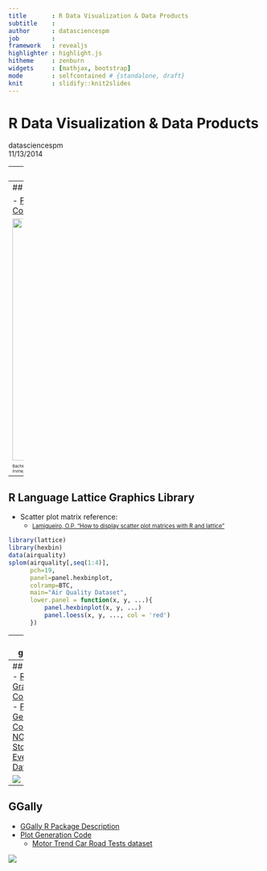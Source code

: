 ```yaml
---
title       : R Data Visualization & Data Products
subtitle    : 
author      : datasciencespm
job         : 
framework   : revealjs
highlighter : highlight.js
hitheme     : zenburn
widgets     : [mathjax, bootstrap]
mode        : selfcontained # {standalone, draft}
knit        : slidify::knit2slides
---
```


# R Data Visualization & Data Products
datasciencespm    
11/13/2014  

---
## Introduction

- [Johns Hopkins University Data Science Cousera Specialization](https://www.coursera.org/specialization/jhudatascience/1)  
- R Language Graphics Libraries  
    - [Base](http://rpubs.com/SusanEJohnston/7953) 
    - [Lattice](http://www.statmethods.net/advgraphs/trellis.html)
    - [ggplot2](http://docs.ggplot2.org/current/)
    - [GGally](http://tgmstat.wordpress.com/2013/11/13/plot-matrix-with-the-r-package-ggally/)

--- .class #id 
## Johns Hopkins University Data Science Cousera Specialization
- [The Data Scientist's Toolbox](https://www.coursera.org/course/datascitoolbox)
- [R Programming](https://www.coursera.org/course/rprog)
- [Getting & Cleaning Data](https://www.coursera.org/course/getdata)
  - [Tidy Data](http://www.prometheusresearch.com/good-data-management-practices-for-data-analysis-tidy-data-part-2/)
- [Exploratory Data Analysis](https://www.coursera.org/course/exdata)
- [Reproducible Research](https://www.coursera.org/course/repdata)
- [Statistical Inference](https://www.coursera.org/course/statinference)
- [Regression Models](https://www.coursera.org/course/regmods)
- [Practical Machine Learning](https://www.coursera.org/course/predmachlearn)
- [Developing Data Products](https://www.coursera.org/course/devdataprod)

---
## R Language Base Graphics Library  
  
- [Plot Generation Code](https://github.com/datasciencespm/ExData_Plotting1/blob/master/plot4.R)
    - [Individual Household Electric Power Consumption Data Set](https://archive.ics.uci.edu/ml/datasets/Individual+household+electric+power+consumption)  

<img src="./assets/img/rBaseGraphicsEx.png" width=480>  
  
<small style="font-size:.5em">Bache, K. & Lichman, M. (2013).
<a href="http://archive.ics.uci.edu/ml">UCI Machine Learning Repository</a>
</br>Irvine, CA: University of California, School of Information and Computer Science.
</small>

---
## R Language Lattice Graphics Library  
  
* Scatter plot matrix reference:
    - <small style="font-size:0.8em">[Lamigueiro, O.P. "How to display scatter plot matrices with R and lattice"](http://procomun.wordpress.com/2011/03/18/splomr/)</small>
  
```r
library(lattice)
library(hexbin)
data(airquality)
splom(airquality[,seq(1:4)],
      pch=19,
      panel=panel.hexbinplot,
      colramp=BTC,
      main="Air Quality Dataset",
      lower.panel = function(x, y, ...){
          panel.hexbinplot(x, y, ...)
          panel.loess(x, y, ..., col = 'red')
      })
```

---
## ggplot2 
  
- [R Graphics Cookbook](http://www.cookbook-r.com/Graphs)
- [Plot Generation Code](https://github.com/datasciencespm/GettingAndCleaningData/blob/master/plotTidyData.R)
    - [Human Activity Recognition Using Smartphones Dataset](http://archive.ics.uci.edu/ml/datasets/Human+Activity+Recognition+Using+Smartphones)
    
<img src="./assets/img/tBodyAccMagMean.png">  
<small style="font-size:.5em">Bache, K. & Lichman, M. (2013).
<a href="http://archive.ics.uci.edu/ml">UCI Machine Learning Repository</a>
</br>Irvine, CA: University of California, School of Information and Computer Science.
</small>

---
## ggplot2 
- [R Graphics Cookbook](http://www.cookbook-r.com/Graphs)
- [Plot Generation Code](http://rpubs.com/mspcvsp/noaaStormDatabase)
    - [NOAA Storm Events Database](http://www.ncdc.noaa.gov/stormevents/)  
  
<img src="./assets/img/maxHealthImpact.png">  

---
## GGally
- [GGally R Package Description](http://tgmstat.wordpress.com/2013/11/13/plot-matrix-with-the-r-package-ggally/)  
- [Plot Generation Code](https://github.com/datasciencespm/DevelopingDataProducts/blob/master/server.R)  
    - [Motor Trend Car Road Tests dataset](https://stat.ethz.ch/R-manual/R-devel/library/datasets/html/mtcars.html)
    
<img src="./assets/img/exploratoryDataAnalysis.png">  
